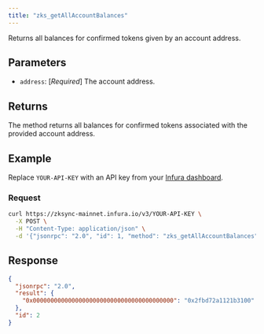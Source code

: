 ```yaml
---
title: "zks_getAllAccountBalances"
---
```



Returns all balances for confirmed tokens given by an account address.

## Parameters

- `address`: [_Required_] The account address.

## Returns

The method returns all balances for confirmed tokens associated with the provided account address.

## Example

Replace `YOUR-API-KEY` with an API key from your [Infura dashboard](https://infura.io/dashboard).

### Request

<Tabs>
  <TabItem value="cURL">

```bash
curl https://zksync-mainnet.infura.io/v3/YOUR-API-KEY \
  -X POST \
  -H "Content-Type: application/json" \
  -d '{"jsonrpc": "2.0", "id": 1, "method": "zks_getAllAccountBalances", "params": [ "0x98E9D288743839e96A8005a6B51C770Bbf7788C0" ]}'
```

  </TabItem>
</Tabs>

## Response

<Tabs>
  <TabItem value="JSON">

```json
{
  "jsonrpc": "2.0",
  "result": {
    "0x0000000000000000000000000000000000000000": "0x2fbd72a1121b3100"
  },
  "id": 2
}
```

  </TabItem>
</Tabs>
